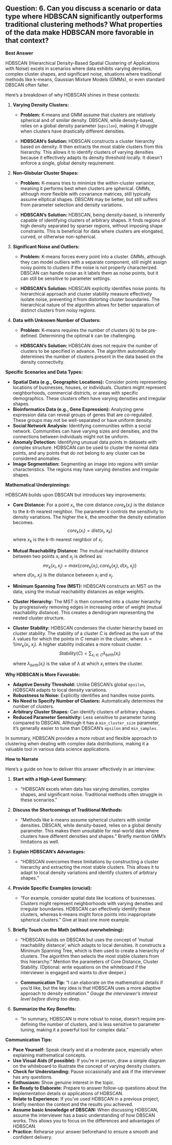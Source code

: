 ## Question: 6. Can you discuss a scenario or data type where HDBSCAN significantly outperforms traditional clustering methods? What properties of the data make HDBSCAN more favorable in that context?

**Best Answer**

HDBSCAN (Hierarchical Density-Based Spatial Clustering of Applications with Noise) excels in scenarios where data exhibits varying densities, complex cluster shapes, and significant noise, situations where traditional methods like k-means, Gaussian Mixture Models (GMMs), or even standard DBSCAN often falter.

Here's a breakdown of why HDBSCAN shines in these contexts:

1.  **Varying Density Clusters:**

    *   **Problem:**  K-means and GMM assume that clusters are relatively spherical and of similar density.  DBSCAN, while density-based, relies on a global density parameter (`epsilon`), making it struggle when clusters have drastically different densities.

    *   **HDBSCAN's Solution:**  HDBSCAN constructs a cluster hierarchy based on density.  It then extracts the most stable clusters from this hierarchy.  This allows it to identify clusters of varying densities because it effectively adapts its density threshold locally. It doesn't enforce a single, global density requirement.

2.  **Non-Globular Cluster Shapes:**

    *   **Problem:** K-means tries to minimize the within-cluster variance, meaning it performs best when clusters are spherical.  GMMs, although more flexible with covariance matrices, still typically assume elliptical shapes. DBSCAN may be better, but still suffers from parameter selection and density variations.

    *   **HDBSCAN's Solution:** HDBSCAN, being density-based, is inherently capable of identifying clusters of arbitrary shapes.  It finds regions of high density separated by sparser regions, without imposing shape constraints.  This is beneficial for data where clusters are elongated, curved, or otherwise non-spherical.

3.  **Significant Noise and Outliers:**

    *   **Problem:** K-means forces every point into a cluster.  GMMs, although they can model outliers with a separate component, still might assign noisy points to clusters if the noise is not properly characterized. DBSCAN can handle noise as it labels them as noise points, but it can still be sensitive to parameter settings.

    *   **HDBSCAN's Solution:**  HDBSCAN explicitly identifies noise points.  Its hierarchical approach and cluster stability measure effectively isolate noise, preventing it from distorting cluster boundaries. The hierarchical nature of the algorithm allows for better separation of distinct clusters from noisy regions.

4.  **Data with Unknown Number of Clusters:**

    *   **Problem:** K-means requires the number of clusters ($k$) to be pre-defined. Determining the optimal $k$ can be challenging.

    *   **HDBSCAN's Solution:**  HDBSCAN does not require the number of clusters to be specified in advance. The algorithm automatically determines the number of clusters present in the data based on the density connectivity.

**Specific Scenarios and Data Types:**

*   **Spatial Data (e.g., Geographic Locations):** Consider points representing locations of businesses, houses, or individuals. Clusters might represent neighborhoods, commercial districts, or areas with specific demographics. These clusters often have varying densities and irregular shapes.
*   **Bioinformatics Data (e.g., Gene Expression):** Analyzing gene expression data can reveal groups of genes that are co-regulated. These groups may not be well-separated or have uniform density.
*   **Social Network Analysis:** Identifying communities within a social network. Communities can have varying sizes and densities, and the connections between individuals might not be uniform.
*   **Anomaly Detection:** Identifying unusual data points in datasets with complex structure. HDBSCAN can be used to cluster the normal data points, and any points that do not belong to any cluster can be considered anomalies.
*   **Image Segmentation:** Segmenting an image into regions with similar characteristics. The regions may have varying densities and irregular shapes.

**Mathematical Underpinnings:**

HDBSCAN builds upon DBSCAN but introduces key improvements:

*   **Core Distance:** For a point $x_i$, the core distance $core_k(x_i)$ is the distance to the $k$-th nearest neighbor. The parameter $k$ controls the sensitivity to density variations. The higher the $k$, the smoother the density estimation becomes.
    $$core_k(x_i) = dist(x_i, x_k)$$
    where $x_k$ is the $k$-th nearest neighbor of $x_i$.

*   **Mutual Reachability Distance:** The mutual reachability distance between two points $x_i$ and $x_j$ is defined as:
    $$mr_{k}(x_i, x_j) = max\{core_k(x_i), core_k(x_j), d(x_i, x_j)\}$$
    where $d(x_i, x_j)$ is the distance between $x_i$ and $x_j$.

*   **Minimum Spanning Tree (MST):** HDBSCAN constructs an MST on the data, using the mutual reachability distances as edge weights.

*   **Cluster Hierarchy:** The MST is then converted into a cluster hierarchy by progressively removing edges in increasing order of weight (mutual reachability distance). This creates a dendrogram representing the nested cluster structure.

*   **Cluster Stability:** HDBSCAN condenses the cluster hierarchy based on cluster stability. The stability of a cluster $C$ is defined as the sum of the $\lambda$ values for which the points in $C$ remain in the cluster, where $\lambda = 1 / mr_{k}(x_i, x_j)$. A higher stability indicates a more robust cluster.
    $$Stability(C) = \sum_{x_i \in C} \lambda_{birth}(x_i)$$
    where $\lambda_{birth}(x_i)$ is the value of $\lambda$ at which $x_i$ enters the cluster.

**Why HDBSCAN is More Favorable:**

*   **Adaptive Density Threshold:** Unlike DBSCAN's global `epsilon`, HDBSCAN adapts to local density variations.
*   **Robustness to Noise:** Explicitly identifies and handles noise points.
*   **No Need to Specify Number of Clusters:** Automatically determines the number of clusters.
*   **Arbitrary Cluster Shapes:** Can identify clusters of arbitrary shapes.
*   **Reduced Parameter Sensitivity:** Less sensitive to parameter tuning compared to DBSCAN. Although it has a `min_cluster_size` parameter, it's generally easier to tune than DBSCAN's `epsilon` and `min_samples`.

In summary, HDBSCAN provides a more robust and flexible approach to clustering when dealing with complex data distributions, making it a valuable tool in various data science applications.

**How to Narrate**

Here's a guide on how to deliver this answer effectively in an interview:

1.  **Start with a High-Level Summary:**

    *   "HDBSCAN excels when data has varying densities, complex shapes, and significant noise.  Traditional methods often struggle in these scenarios."

2.  **Discuss the Shortcomings of Traditional Methods:**

    *   "Methods like k-means assume spherical clusters with similar densities. DBSCAN, while density-based, relies on a global density parameter. This makes them unsuitable for real-world data where clusters have different densities and shapes." Briefly mention GMM's limitations as well.

3.  **Explain HDBSCAN's Advantages:**

    *   "HDBSCAN overcomes these limitations by constructing a cluster hierarchy and extracting the most stable clusters.  This allows it to adapt to local density variations and identify clusters of arbitrary shapes."

4.  **Provide Specific Examples (crucial):**

    *   "For example, consider spatial data like locations of businesses.  Clusters might represent neighborhoods with varying densities and irregular boundaries.  HDBSCAN can effectively identify these clusters, whereas k-means might force points into inappropriate spherical clusters." Give at least one more example.

5.  **Briefly Touch on the Math (without overwhelming):**

    *   "HDBSCAN builds on DBSCAN but uses the concept of 'mutual reachability distance', which adapts to local densities. It constructs a Minimum Spanning Tree, which is then used to create a hierarchy of clusters. The algorithm then selects the most stable clusters from this hierarchy." Mention the parameters of Core Distance, Cluster Stability. (Optional: write equations on the whiteboard if the interviewer is engaged and wants to dive deeper.)

    *   **Communication Tip:** "I can elaborate on the mathematical details if you'd like, but the key idea is that HDBSCAN uses a more adaptive approach to density estimation."  *Gauge the interviewer's interest level before diving too deep.*

6.  **Summarize the Key Benefits:**

    *   "In summary, HDBSCAN is more robust to noise, doesn't require pre-defining the number of clusters, and is less sensitive to parameter tuning, making it a powerful tool for complex data."

**Communication Tips:**

*   **Pace Yourself:** Speak clearly and at a moderate pace, especially when explaining mathematical concepts.
*   **Use Visual Aids (if possible):** If you're in person, draw a simple diagram on the whiteboard to illustrate the concept of varying density clusters.
*   **Check for Understanding:** Pause occasionally and ask if the interviewer has any questions.
*   **Enthusiasm:** Show genuine interest in the topic.
*   **Be Ready to Elaborate:** Prepare to answer follow-up questions about the implementation details or applications of HDBSCAN.
*   **Relate to Experience:** If you've used HDBSCAN in a previous project, briefly mention the context and the results you achieved.
*   **Assume basic knowledge of DBSCAN:** When discussing HDBSCAN, assume the interviewer has a basic understanding of how DBSCAN works. This allows you to focus on the differences and advantages of HDBSCAN.
*   **Practice:** Rehearse your answer beforehand to ensure a smooth and confident delivery.

